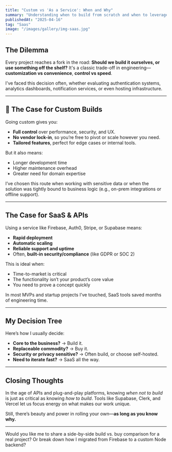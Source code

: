 ```yaml
---
title: "Custom vs 'As a Service': When and Why"
summary: "Understanding when to build from scratch and when to leverage SaaS platforms for speed, scalability, and focus."
publishedAt: "2025-04-16"
tag: "Saas"
image: "/images/gallery/img-saas.jpg"
---
```


## The Dilemma

Every project reaches a fork in the road: **Should we build it ourselves, or use something off the shelf?** It's a classic trade-off in engineering—**customization vs convenience**, **control vs speed**.

I've faced this decision often, whether evaluating authentication systems, analytics dashboards, notification services, or even hosting infrastructure.

---

## 🔨 The Case for Custom Builds

Going custom gives you:
- **Full control** over performance, security, and UX.
- **No vendor lock-in**, so you’re free to pivot or scale however you need.
- **Tailored features**, perfect for edge cases or internal tools.

But it also means:
- Longer development time
- Higher maintenance overhead
- Greater need for domain expertise

I’ve chosen this route when working with sensitive data or when the solution was tightly bound to business logic (e.g., on-prem integrations or offline support).

---

##  The Case for SaaS & APIs

Using a service like Firebase, Auth0, Stripe, or Supabase means:
- **Rapid deployment**
- **Automatic scaling**
- **Reliable support and uptime**
- Often, **built-in security/compliance** (like GDPR or SOC 2)

This is ideal when:
- Time-to-market is critical
- The functionality isn’t your product’s core value
- You need to prove a concept quickly

In most MVPs and startup projects I’ve touched, SaaS tools saved months of engineering time.

---

##  My Decision Tree

Here’s how I usually decide:

- **Core to the business?** → Build it.
- **Replaceable commodity?** → Buy it.
- **Security or privacy sensitive?** → Often build, or choose self-hosted.
- **Need to iterate fast?** → SaaS all the way.

---

## Closing Thoughts

In the age of APIs and plug-and-play platforms, knowing *when not to build* is just as critical as knowing *how to build*. Tools like Supabase, Clerk, and Vercel let us focus energy on what makes our work unique.

Still, there’s beauty and power in rolling your own—**as long as you know why.**

---

Would you like me to share a side-by-side build vs. buy comparison for a real project? Or break down how I migrated from Firebase to a custom Node backend?

